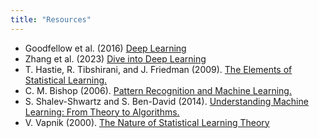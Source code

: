 ```yaml
---
title: "Resources"
---
```


-  Goodfellow et al. (2016) [Deep Learning](https://www.deeplearningbook.org)
-  Zhang et al. (2023) [Dive into Deep Learning](https://d2l.ai)
-  T. Hastie, R. Tibshirani, and J. Friedman (2009). [The Elements of Statistical Learning.](https://link.springer.com/book/10.1007/978-0-387-84858-7)
-  C. M. Bishop (2006). [Pattern Recognition and Machine Learning.](https://www.microsoft.com/en-us/research/uploads/prod/2006/01/Bishop-Pattern-Recognition-and-Machine-Learning-2006.pdf)
-  S. Shalev-Shwartz and S. Ben-David (2014). [Understanding Machine Learning: From Theory to Algorithms.](https://www.cs.huji.ac.il/~shais/UnderstandingMachineLearning/index.html)
-  V. Vapnik (2000). [The Nature of Statistical Learning Theory](https://link.springer.com/book/10.1007/978-1-4757-3264-1) 